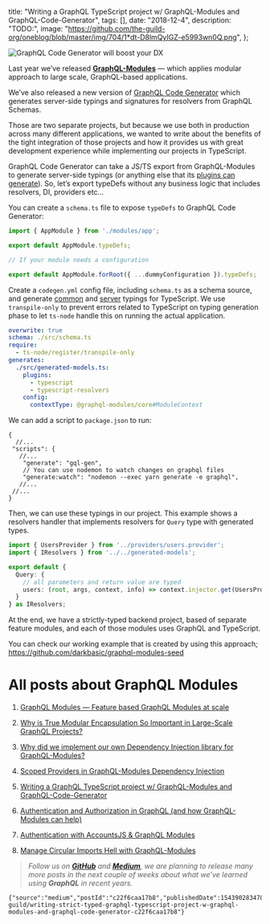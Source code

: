 

  title: "Writing a GraphQL TypeScript project w/ GraphQL-Modules and GraphQL-Code-Generator",
  tags: [],
  date: "2018-12-4",
  description: "TODO:",
  image: "https://github.com/the-guild-org/oneblog/blob/master/img/704/1*dt-D8lmQyIGZ-e5993wn0Q.png",
};
      
  

![](https://github.com/the-guild-org/oneblog/blob/master/img/704/1*dt-D8lmQyIGZ-e5993wn0Q.png?raw=true "GraphQL Code Generator will boost your DX")

Last year we’ve released **[GraphQL-Modules](https://graphql-modules.com/)** — which applies modular approach to large scale, GraphQL-based applications.


We’ve also released a new version of [GraphQL Code Generator](https://graphql-code-generator.com) which generates server-side typings and signatures for resolvers from GraphQL Schemas.


Those are two separate projects, but because we use both in production across many different applications, we wanted to write about the benefits of the tight integration of those projects and how it provides us with great development experience while implementing our projects in TypeScript.

GraphQL Code Generator can take a JS/TS export from GraphQL-Modules to generate server-side typings (or anything else that its [plugins can generate](https://graphql-code-generator.com/docs/plugins/)). So, let’s export typeDefs without any business logic that includes resolvers, DI, providers etc…


You can create a `schema.ts` file to expose `typeDefs` to GraphQL Code Generator:


```typescript
import { AppModule } from './modules/app';

export default AppModule.typeDefs;

// If your module needs a configuration

export default AppModule.forRoot({ ...dummyConfiguration }).typeDefs;

```

Create a `codegen.yml` config file, including `schema.ts` as a schema source, and generate [common](https://graphql-code-generator.com/docs/plugins/typescript-common) and [server](https://graphql-code-generator.com/docs/plugins/typescript-server) typings for TypeScript. We use `transpile-only` to prevent errors related to TypeScript on typing generation phase to let `ts-node` handle this on running the actual application.


```yaml
overwrite: true
schema: ./src/schema.ts
require:
  - ts-node/register/transpile-only
generates:
  ./src/generated-models.ts:
    plugins:
      - typescript
      - typescript-resolvers
    config:
      contextType: @graphql-modules/core#ModuleContext

```

We can add a script to `package.json` to run:


```json5
{
  //...
 "scripts": {
   //...
    "generate": "gql-gen",
    // You can use nodemon to watch changes on graphql files
    "generate:watch": "nodemon --exec yarn generate -e graphql",
   //...
 //...
}
```

Then, we can use these typings in our project. This example shows a resolvers handler that implements resolvers for `Query` type with generated types.


```typescript
import { UsersProvider } from '../providers/users.provider';
import { IResolvers } from '../../generated-models';

export default {
  Query: {
    // all parameters and return value are typed
    users: (root, args, context, info) => context.injector.get(UsersProvider).getUsers(args)
  }
} as IResolvers;

```

At the end, we have a strictly-typed backend project, based of separate feature modules, and each of those modules uses GraphQL and TypeScript.

You can check our working example that is created by using this approach; <https://github.com/darkbasic/graphql-modules-seed>


# All posts about GraphQL Modules

1.  [GraphQL Modules — Feature based GraphQL Modules at scale](https://medium.com/the-guild/graphql-modules-feature-based-graphql-modules-at-scale-2d7b2b0da6da)

1.  [Why is True Modular Encapsulation So Important in Large-Scale GraphQL Projects?](https://medium.com/the-guild/why-is-true-modular-encapsulation-so-important-in-large-scale-graphql-projects-ed1778b03600)

1.  [Why did we implement our own Dependency Injection library for GraphQL-Modules?](https://medium.com/p/f25a234a9762)

1.  [Scoped Providers in GraphQL-Modules Dependency Injection](https://medium.com/p/949cd2588e0)

1.  [Writing a GraphQL TypeScript project w/ GraphQL-Modules and GraphQL-Code-Generator](https://medium.com/the-guild/writing-strict-typed-graphql-typescript-project-w-graphql-modules-and-graphql-code-generator-c22f6caa17b8)

1.  [Authentication and Authorization in GraphQL (and how GraphQL-Modules can help)](https://medium.com/the-guild/authentication-and-authorization-in-graphql-and-how-graphql-modules-can-help-fadc1ee5b0c2)

1.  [Authentication with AccountsJS & GraphQL Modules](https://medium.com/the-guild/authentication-with-accountsjs-graphql-modules-e0fb9799a9da)

1.  [Manage Circular Imports Hell with GraphQL-Modules](https://medium.com/the-guild/manage-circular-imports-hell-with-graphql-modules-4b1611dee781)


> _Follow us on [**GitHub**](https://github.com/Urigo/graphql-modules) and [**Medium**](https://medium.com/the-guild), we are planning to release many more posts in the next couple of weeks about what we’ve learned using **GraphQL** in recent years._
>


```backmatter
{"source":"medium","postId":"c22f6caa17b8","publishedDate":1543902834786,"url":"https://medium.com/the-guild/writing-strict-typed-graphql-typescript-project-w-graphql-modules-and-graphql-code-generator-c22f6caa17b8"}
```
